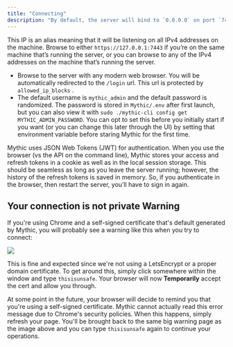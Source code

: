 ```yaml
---
title: "Connecting"
description: "By default, the server will bind to `0.0.0.0` on port `7443` with a self-signed certificate(unless otherwise configured)."
---
```


This IP is an alias meaning that it will be listening on all IPv4 addresses on the machine. Browse to either `https://127.0.0.1:7443` if you’re on the same machine that’s running the server, or you can browse to any of the IPv4 addresses on the machine that’s running the server.

- Browse to the server with any modern web browser. You will be automatically redirected to the `/login` url. This url is protected by `allowed_ip_blocks` .
- The default username is `mythic_admin` and the default password is randomized. The password is stored in `Mythic/.env` after first launch, but you can also view it with `sudo ./mythic-cli config get MYTHIC_ADMIN_PASSWORD`. You can opt to set this before you initially start if you want (or you can change this later through the UI) by setting that environment variable before staring Mythic for the first time.

Mythic uses JSON Web Tokens (JWT) for authentication. When you use the browser (vs the API on the command line), Mythic stores your access and refresh tokens in a cookie as well as in the local session storage. This should be seamless as long as you leave the server running; however, the history of the refresh tokens is saved in memory. So, if you authenticate in the browser, then restart the server, you’ll have to sign in again.

## Your connection is not private Warning

If you're using Chrome and a self-signed certificate that's default generated by Mythic, you will probably see a warning like this when you try to connect:

<Frame>
  <img src="/images/version-3.0/image-2.png"/>
</Frame>

This is fine and expected since we're not using a LetsEncrypt or a proper domain certificate. To get around this, simply click somewhere within the window and type `thisisunsafe`. Your browser will now **Temporarily** accept the cert and allow you through.

At some point in the future, your browser will decide to remind you that you're using a self-signed certificate. Mythic cannot actually read this error message due to Chrome's security policies. When this happens, simply refresh your page. You'll be brought back to the same big warning page as the image above and you can type `thisisunsafe` again to continue your operations.
